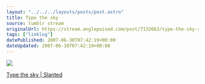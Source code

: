 ```yaml
---
layout: "../../../layouts/posts/post.astro"
title: Type the sky
source: tumblr stream
originalUrl: https://stream.anglepoised.com/post/7132663/type-the-sky-slanted
tags: ["linklog"]
datePublished: 2007-06-30T07:42:19+00:00
dateUpdated: 2007-06-30T07:42:19+00:00
---
```


![](/images/notes/type-the-sky.jpg)

[Type the sky | Slanted](https://www.slanted.de/beitrag/type-the-sky/)
